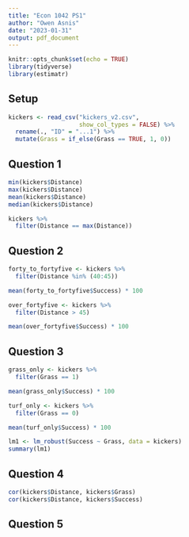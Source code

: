 ```yaml
---
title: "Econ 1042 PS1"
author: "Owen Asnis"
date: "2023-01-31"
output: pdf_document
---
```


```r

knitr::opts_chunk$set(echo = TRUE)
library(tidyverse)
library(estimatr)

```

## Setup 

```r

kickers <- read_csv("kickers_v2.csv",
                    show_col_types = FALSE) %>%
  rename(., "ID" = "...1") %>%
  mutate(Grass = if_else(Grass == TRUE, 1, 0))

```

## Question 1

```r

min(kickers$Distance)
max(kickers$Distance)
mean(kickers$Distance)
median(kickers$Distance)

kickers %>% 
  filter(Distance == max(Distance))

```

## Question 2

```r

forty_to_fortyfive <- kickers %>%
  filter(Distance %in% (40:45))

mean(forty_to_fortyfive$Success) * 100

over_fortyfive <- kickers %>% 
  filter(Distance > 45)

mean(over_fortyfive$Success) * 100

```

## Question 3

```r

grass_only <- kickers %>% 
  filter(Grass == 1)

mean(grass_only$Success) * 100

turf_only <- kickers %>% 
  filter(Grass == 0)

mean(turf_only$Success) * 100

lm1 <- lm_robust(Success ~ Grass, data = kickers)
summary(lm1)

```

## Question 4 

```r

cor(kickers$Distance, kickers$Grass)
cor(kickers$Distance, kickers$Success)

```

## Question 5 
